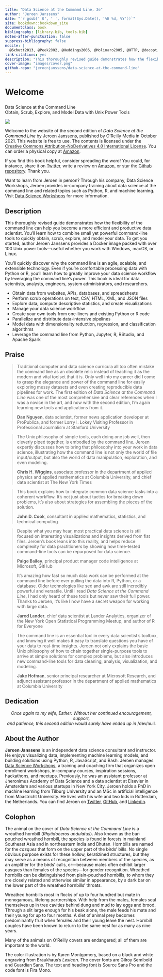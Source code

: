```yaml
---
title: "Data Science at the Command Line, 2e"
author: "Jeroen Janssens"
date: "`r gsub(' 0', ' ', format(Sys.Date(), '%B %d, %Y'))`"
site: bookdown::bookdown_site
documentclass: book
bibliography: [library.bib, tools.bib]
notes-after-punctuation: false
suppress-bibliography: false
nocite: |
  @Schutt2013, @Peek2002, @Heddings2006, @Molinaro2005, @HTTP, @docopt, @Rossant2013, @manpages, @Raymond2003, @Goyvaerts2012, @Dougherty1997, @Tange2011a, @Cortez2009, @commandlinefu, @Cooper2014, @Russell2013, @Warden2011
link-citations: yes
description: "This thoroughly revised guide demonstrates how the flexibility of the command line can help you become a more efficient and productive data scientist. You'll learn how to combine small yet powerful command-line tools to quickly obtain, scrub, explore, and model your data. To get you started, author Jeroen Janssens provides a Docker image packed with over 100 Unix power tools—useful whether you work with Windows, macOS, or Linux."
cover-image: "images/cover.png"
github-repo: "jeroenjanssens/data-science-at-the-command-line"
---
```


# Welcome {-}

<div class="h1" style="margin-top: 1.5rem;">Data Science at the Command Line</div>

<div class="h4">Obtain, Scrub, Explore, and Model Data with Unix Power Tools</div>

<div class="cover-in-text">
<img class="d-block d-lg-none" src="images/cover-small.png">
</div>

Welcome to the website of the second edition of *Data Science at the Command Line* by Jeroen Janssens, published by O'Reilly Media in October 2021. This website is free to use. The contents is licensed under the [Creative Commons Attribution-NoDerivatives 4.0 International License](https://creativecommons.org/licenses/by-nd/4.0/). You can order a physical copy at [Amazon](https://www.amazon.com/Data-Science-Command-Line-Explore-dp-1492087912/dp/1492087912).

If you find this book helpful, consider spreading the word! You could, for instance,
share it on [Twitter](https://twitter.com/intent/tweet?url=https%3A%2F%2Fdatascienceatthecommandline.com&via=jeroenhjanssens&text=Data%20Science%20at%20the%20Command%20Line%2C%20second%20edition),
write a review on [Amazon](https://www.amazon.com/Data-Science-Command-Line-Explore-dp-1492087912/dp/1492087912), or
star the [Github repository](https://github.com/jeroenjanssens/data-science-at-the-command-line). Thank you.

Want to learn from Jeroen in person? Through his company, Data Science Workshops, Jeroen provides in-company training about data science at the command line and related topics such as Python, R, and machine learning. Visit [Data Science Workshops](https://datascienceworkshops.com) for more information.


## Description {-}

This thoroughly revised guide demonstrates how the flexibility of the command line can help you become a more efficient and productive data scientist. You'll learn how to combine small yet powerful command-line tools to quickly obtain, scrub, explore, and model your data. To get you started, author Jeroen Janssens provides a Docker image packed with over 100 Unix power tools—useful whether you work with Windows, macOS, or Linux.

You'll quickly discover why the command line is an agile, scalable, and extensible technology. Even if you're comfortable processing data with Python or R, you'll learn how to greatly improve your data science workflow by leveraging the command line's power. This book is ideal for data scientists, analysts, engineers, system administrators, and researchers.

* Obtain data from websites, APIs, databases, and spreadsheets
* Perform scrub operations on text, CSV, HTML, XML, and JSON files
* Explore data, compute descriptive statistics, and create visualizations
* Manage your data science workflow
* Create your own tools from one-liners and existing Python or R code
* Parallelize and distribute data-intensive pipelines
* Model data with dimensionality reduction, regression, and classification algorithms
* Leverage the command line from Python, Jupyter, R, RStudio, and Apache Spark



## Praise {-}

<blockquote>
    <p>Traditional computer and data science curricula all too often mistake the command line as an obsolete relic instead of teaching it as the modern and vital toolset that it is. Only well into my career did I come to grasp the elegance and power of the command line <span class="keep-together">for easily</span> exploring messy datasets and even creating reproducible data pipelines <span class="keep-together">for work. The</span> first edition of <em>Data Science at the Command Line</em> was one of the <span class="keep-together">most comprehensive and clear</span> references when I was a novice in the art, and now <span class="keep-together">with the second edition,</span> I'm again learning new tools and applications from it.</p>
    <p data-type="attribution">**Dan Nguyen**, data scientist, former news application developer at ProPublica, and former Lorry I. Lokey Visiting Professor in <span class="keep-together">Professional Journalism at Stanford University</span></p>
</blockquote>

<blockquote>
<p>The Unix philosophy of simple tools, each doing one job well, then cleverly piped <span class="keep-together">together, is</span> embodied by the command line. Jeroen expertly discusses how to <span class="keep-together">bring that philosophy</span> into your work in data science, illustrating how the <span class="keep-together">command line is not only the</span> world of file input/output, but also the <span class="keep-together">world of data manipulation, exploration, and even modeling.</span></p>

<p data-type="attribution">**Chris H. Wiggins**, associate professor in the department of applied physics and applied mathematics at Columbia University, <span class="keep-together">and chief data scientist at <span class="plain">The New York Times</span></span></p>
</blockquote>

<blockquote>
<p>This book explains how to integrate common data science tasks into a <span class="keep-together">coherent workflow. It’s</span> not just about tactics for breaking down problems, <span class="keep-together">it’s also about strategies for assembling the pieces of the solution.</span></p>

<p data-type="attribution">**John D. Cook**, consultant in applied mathematics, <span class="keep-together">statistics, and technical computing</span></p>
</blockquote>

<blockquote class="pagebreak-before">
    <p>Despite what you may hear, most practical data science is still focused on interesting <span class="keep-together">visualizations and insights</span> derived from flat files. Jeroen's book leans into this <span class="keep-together">reality, and helps</span> reduce complexity for data practitioners by showing how <span class="keep-together">time-tested command-line tools</span> can be repurposed for data science.</p>
    <p data-type="attribution">**Paige Bailey**, principal product manager <span class="keep-together">code intelligence at Microsoft, GitHub</span></p>
</blockquote>

<blockquote>
    <p>It's amazing how fast so much data work can be performed at the command line <span class="keep-together">before ever pulling</span> the data into R, Python, or a database. Older technologies like <span class="keep-together">sed and awk are still</span> incredibly powerful and versatile. Until I read <em>Data Science <span class="keep-together">at the Command Line</span></em>, I had only heard of these tools but never saw their full power. <span class="keep-together">Thanks to Jeroen,</span> it's like I now have a secret weapon for working with large data.</p>
    <p data-type="attribution">**Jared Lander**, chief data scientist at Lander Analytics, organizer of the New York Open Statistical Programming Meetup, <span class="keep-together">and author of <span class="plain">R for Everyone</span></span></p>
</blockquote>

<blockquote>
 <p>The command line is an essential tool in every data scientist's toolbox, <span class="keep-together">and knowing it well</span> makes it easy to translate questions you have of your <span class="keep-together">data to real-time insights. Jeroen</span> not only explains the basic Unix philosophy <span class="keep-together">of how to chain together single-purpose</span> tools to arrive at simple solutions <span class="keep-together">for complex problems, but also</span> introduces new command-line tools <span class="keep-together">for data cleaning, analysis, visualization, and modeling</span>.</p>
 <p data-type="attribution">**Jake Hofman**, senior principal researcher at <span class="keep-together">Microsoft Research,</span> and adjunct assistant professor in the <span class="keep-together">department of applied mathematics at Columbia University</span></p>
</blockquote>


## Dedication {-}

<div style="text-align: center;"> 
*Once again to my wife, Esther. Without her continued encouragement, support,<br/>
and patience, this second edition would surely have ended up in* /dev/null*.*
</div>

## About the Author {-}

**Jeroen Janssens** is an independent data science consultant and instructor. He enjoys visualizing data, implementing machine learning models, and building solutions using Python, R, JavaScript, and Bash. Jeroen manages [Data Science Workshops](https://datascienceworkshops.com), a training and coaching firm that organizes open enrollment workshops, in-company courses, inspiration sessions, hackathons, and meetups. Previously, he was an
assistant professor at Jheronimus Academy of Data Science and a data scientist at Elsevier in Amsterdam and various startups in New York City. Jeroen holds a PhD in machine learning from Tilburg University and an MSc in artificial intelligence from Maastricht University. He lives with his wife and two kids in Rotterdam, the Netherlands.
You can find Jeroen on [Twitter](https://twitter.com/jeroenhjanssens), [GitHub](https://github.com/jeroenjanssens), and [LinkedIn](https://www.linkedin.com/in/jeroenjanssens/).


## Colophon {-}

The animal on the cover of *Data Science at the Command Line* is a wreathed hornbill (*Rhytidoceros undulatus*). Also known as the bar-pouched wreathed hornbill, the species is found in forests in mainland Southeast Asia and in northeastern India and Bhutan. Hornbills are named for the *casques* that form on the upper part of the birds' bills. No single obvious purpose exists for these hollow, keratizined structures, but they may serve as a means of recognition between members of the species, as an amplifier for the birds' calls, or—because males often exhibit larger casques than females of the species—for gender recognition. Wreathed hornbills can be distinguished from plain-pouched hornbills, to whom they are closely related and otherwise similar in appearance, by a dark bar on the lower part of the wreathed hornbills' throats.

Wreathed hornbills roost in flocks of up to four hundred but mate in monogamous, lifelong partnerships. With help from the males, females seal themselves up in tree cavities behind dung and mud to lay eggs and brood. Through a slit large enough for his beak alone, the male feeds his mate and their young for up to four months. A diet of animal prey becomes predominantly fruit when females and their young leave the nest. Hornbill couples have been known to return to the same nest for as many as nine years.

Many of the animals on O'Reilly covers are endangered; all of them are important to the world.

The color illustration is by Karen Montgomery, based on a black and white engraving from Braukhaus's *Lexicon*. The cover fonts are Gilroy Semibold and Guardian Sans. The text and heading font is Source Sans Pro and the code font is Fira Mono.


